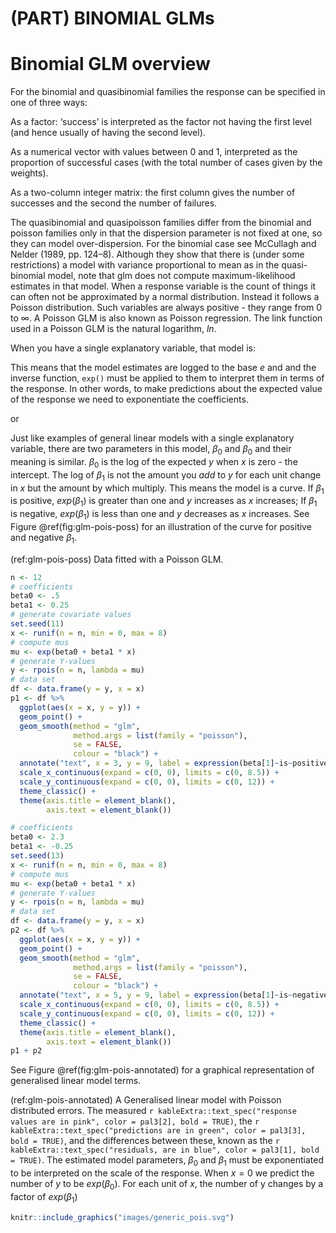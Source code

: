 # (PART) BINOMIAL GLMs {-}

# Binomial GLM overview {#bino-glm-overview}

For the binomial and quasibinomial families the response can be specified in one of three ways:

As a factor: ‘success’ is interpreted as the factor not having the first level (and hence usually of having the second level).

As a numerical vector with values between 0 and 1, interpreted as the proportion of successful cases (with the total number of cases given by the weights).

As a two-column integer matrix: the first column gives the number of successes and the second the number of failures.

The quasibinomial and quasipoisson families differ from the binomial and poisson families only in that the dispersion parameter is not fixed at one, so they can model over-dispersion. For the binomial case see McCullagh and Nelder (1989, pp. 124–8). Although they show that there is (under some restrictions) a model with variance proportional to mean as in the quasi-binomial model, note that glm does not compute maximum-likelihood estimates in that model.
When a response variable is the count of things it can often not be approximated by a normal distribution. Instead it follows a Poisson distribution. Such variables are always positive - they range from 0 to $\infty$. A Poisson GLM is also known as Poisson regression. The link function used in a Poisson GLM is the natural logarithm, $ln$.

When you have a single explanatory variable, that model is:

\begin{equation}
ln(E(y_{i}))=\beta_{0}+\beta_{1}X1_{i}
(\#eq:glmpois)
\end{equation}

This means that the model estimates are logged to the base $e$ and and the inverse function, `exp()` must be applied to them to interpret them in terms of the response. In other words, to make predictions about the expected value of the response we need to exponentiate the coefficients.

\begin{equation}
E(y_{i})=exp(\beta_{0}+\beta_{1})X1_{i}
(\#eq:glmpois2)
\end{equation}

or

\begin{equation}
E(y_{i})=exp(\beta_{0}) \times exp(\beta_{1})X1_{i}
(\#eq:glmpois3)
\end{equation}

Just like examples of general linear models with a single explanatory variable, there are two parameters in this model, $\beta_{0}$ and $\beta_{0}$ and their meaning is similar. $\beta_{0}$ is the log of the expected $y$ when $x$ is zero - the intercept. The log of $\beta_{1}$ is not the amount you *add* to $y$ for each unit change in $x$ but the amount by which multiply. This means the model is a curve. If $\beta_{1}$ is positive, $exp(\beta_{1})$ is greater than one and $y$ increases as $x$ increases; If $\beta_{1}$ is negative, $exp(\beta_{1})$ is less than one and $y$ decreases as $x$ increases. See Figure \@ref(fig:glm-pois-poss) for an illustration of the curve for positive and negative $\beta_{1}$.

(ref:glm-pois-poss) Data fitted with a Poisson GLM.

```r
n <- 12
# coefficients
beta0 <- .5
beta1 <- 0.25
# generate covariate values
set.seed(11)
x <- runif(n = n, min = 0, max = 8)
# compute mus
mu <- exp(beta0 + beta1 * x)
# generate Y-values
y <- rpois(n = n, lambda = mu)
# data set
df <- data.frame(y = y, x = x)
p1 <- df %>% 
  ggplot(aes(x = x, y = y)) + 
  geom_point() +
  geom_smooth(method = "glm", 
              method.args = list(family = "poisson"),
              se = FALSE,
              colour = "black") +
  annotate("text", x = 3, y = 9, label = expression(beta[1]~is~positive)) +
  scale_x_continuous(expand = c(0, 0), limits = c(0, 8.5)) +
  scale_y_continuous(expand = c(0, 0), limits = c(0, 12)) +
  theme_classic() +
  theme(axis.title = element_blank(),
        axis.text = element_blank())

# coefficients
beta0 <- 2.3
beta1 <- -0.25
set.seed(13)
x <- runif(n = n, min = 0, max = 8)
# compute mus
mu <- exp(beta0 + beta1 * x)
# generate Y-values
y <- rpois(n = n, lambda = mu)
# data set
df <- data.frame(y = y, x = x)
p2 <- df %>% 
  ggplot(aes(x = x, y = y)) + 
  geom_point() +
  geom_smooth(method = "glm", 
              method.args = list(family = "poisson"),
              se = FALSE,
              colour = "black") +
  annotate("text", x = 5, y = 9, label = expression(beta[1]~is~negative)) +
  scale_x_continuous(expand = c(0, 0), limits = c(0, 8.5)) +
  scale_y_continuous(expand = c(0, 0), limits = c(0, 12)) +
  theme_classic() +
  theme(axis.title = element_blank(),
        axis.text = element_blank())
p1 + p2
```


See Figure \@ref(fig:glm-pois-annotated) for a graphical representation of generalised linear model terms. 

(ref:glm-pois-annotated) A Generalised linear model with Poisson distributed errors. The measured `r kableExtra::text_spec("response values are in pink", color = pal3[2], bold = TRUE)`, the `r kableExtra::text_spec("predictions are in green", color = pal3[3], bold = TRUE)`, and the differences between these, known as the `r kableExtra::text_spec("residuals, are in blue", color = pal3[1], bold = TRUE)`. The estimated model parameters, $\beta_{0}$ and $\beta_{1}$ must be exponentiated to be interpreted on the scale of the response. When $x=0$ we predict the number of $y$ to be $exp(\beta_{0})$. For each unit of $x$, the number of y changes by a factor of $exp(\beta_{1})$


```r
knitr::include_graphics("images/generic_pois.svg")
```